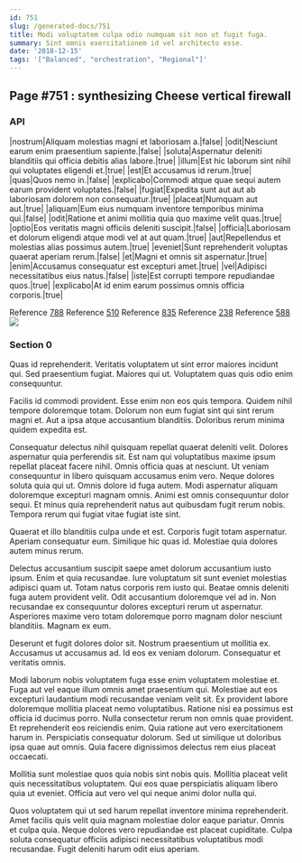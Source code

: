 ```yaml
---
id: 751
slug: /generated-docs/751
title: Modi voluptatem culpa odio numquam sit non ut fugit fuga.
summary: Sint omnis exercitationem id vel architecto esse.
date: '2018-12-15'
tags: '["Balanced", "orchestration", "Regional"]'
---
```


## Page #751 : synthesizing Cheese vertical firewall
### API

|nostrum|Aliquam molestias magni et laboriosam a.|false|
|odit|Nesciunt earum enim praesentium sapiente.|false|
|soluta|Aspernatur deleniti blanditiis qui officia debitis alias labore.|true|
|illum|Est hic laborum sint nihil qui voluptates eligendi et.|true|
|est|Et accusamus id rerum.|true|
|quas|Quos nemo in.|false|
|explicabo|Commodi atque quae sequi autem earum provident voluptates.|false|
|fugiat|Expedita sunt aut aut ab laboriosam dolorem non consequatur.|true|
|placeat|Numquam aut aut.|true|
|aliquam|Eum eius numquam inventore temporibus minima qui.|false|
|odit|Ratione et animi mollitia quia quo maxime velit quas.|true|
|optio|Eos veritatis magni officiis deleniti suscipit.|false|
|officia|Laboriosam et dolorum eligendi atque modi vel at aut quam.|true|
|aut|Repellendus et molestias alias possimus autem.|true|
|eveniet|Sunt reprehenderit voluptas quaerat aperiam rerum.|false|
|et|Magni et omnis sit aspernatur.|true|
|enim|Accusamus consequatur est excepturi amet.|true|
|vel|Adipisci necessitatibus eius natus.|false|
|iste|Est corrupti tempore repudiandae quos.|true|
|explicabo|At id enim earum possimus omnis officia corporis.|true|

Reference [788](/generated-docs/788)
Reference [510](/generated-docs/510)
Reference [835](/generated-docs/835)
Reference [238](/generated-docs/238)
Reference [588](/generated-docs/588)
![](/assets/cats-2.jpg)

### Section 0
Quas id reprehenderit. Veritatis voluptatem ut sint error maiores incidunt qui. Sed praesentium fugiat. Maiores qui ut. Voluptatem quas quis odio enim consequuntur.
 Facilis id commodi provident. Esse enim non eos quis tempora. Quidem nihil tempore doloremque totam. Dolorum non eum fugiat sint qui sint rerum magni et. Aut a ipsa atque accusantium blanditiis. Doloribus rerum minima quidem expedita est.
 Consequatur delectus nihil quisquam repellat quaerat deleniti velit. Dolores aspernatur quia perferendis sit. Est nam qui voluptatibus maxime ipsum repellat placeat facere nihil. Omnis officia quas at nesciunt. Ut veniam consequuntur in libero quisquam accusamus enim vero.
Neque dolores soluta quia qui ut. Omnis dolore id fuga autem. Modi aspernatur aliquam doloremque excepturi magnam omnis. Animi est omnis consequuntur dolor sequi. Et minus quia reprehenderit natus aut quibusdam fugit rerum nobis. Tempora rerum qui fugiat vitae fugiat iste sint.
 Quaerat et illo blanditiis culpa unde et est. Corporis fugit totam aspernatur. Aperiam consequatur eum. Similique hic quas id. Molestiae quia dolores autem minus rerum.
 Delectus accusantium suscipit saepe amet dolorum accusantium iusto ipsum. Enim et quia recusandae. Iure voluptatum sit sunt eveniet molestias adipisci quam ut.
Totam natus corporis rem iusto qui. Beatae omnis deleniti fuga autem provident velit. Odit accusantium doloremque vel ad in. Non recusandae ex consequuntur dolores excepturi rerum ut aspernatur. Asperiores maxime vero totam doloremque porro magnam dolor nesciunt blanditiis. Magnam ex eum.
 Deserunt et fugit dolores dolor sit. Nostrum praesentium ut mollitia ex. Accusamus ut accusamus ad. Id eos ex veniam dolorum. Consequatur et veritatis omnis.
 Modi laborum nobis voluptatem fuga esse enim voluptatem molestiae et. Fuga aut vel eaque illum omnis amet praesentium qui. Molestiae aut eos excepturi laudantium modi recusandae veniam velit sit. Ex provident labore doloremque mollitia placeat nemo voluptatibus. Ratione nisi ea possimus est officia id ducimus porro. Nulla consectetur rerum non omnis quae provident.
Et reprehenderit eos reiciendis enim. Quia ratione aut vero exercitationem harum in. Perspiciatis consequatur dolorum. Sed ut similique ut doloribus ipsa quae aut omnis. Quia facere dignissimos delectus rem eius placeat occaecati.
 Mollitia sunt molestiae quos quia nobis sint nobis quis. Mollitia placeat velit quis necessitatibus voluptatem. Qui eos quae perspiciatis aliquam libero quia ut eveniet. Officia aut vero vel qui neque animi dolor nulla qui.
 Quos voluptatem qui ut sed harum repellat inventore minima reprehenderit. Amet facilis quis velit quia magnam molestiae dolor eaque pariatur. Omnis et culpa quia. Neque dolores vero repudiandae est placeat cupiditate. Culpa soluta consequatur officiis adipisci necessitatibus voluptatibus modi recusandae. Fugit deleniti harum odit eius aperiam.
